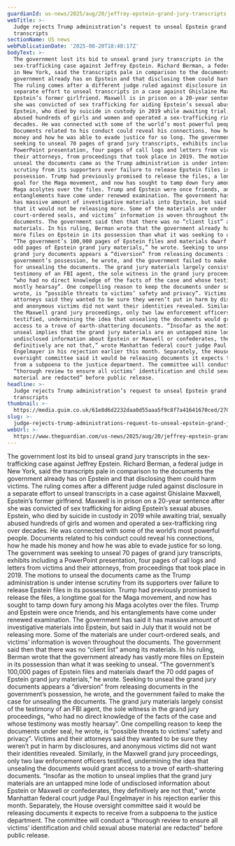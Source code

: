 ```yaml
---
guardianId: us-news/2025/aug/20/jeffrey-epstein-grand-jury-transcripts
webTitle: >-
  Judge rejects Trump administration’s request to unseal Epstein grand jury
  transcripts
sectionName: US news
webPublicationDate: '2025-08-20T18:48:17Z'
bodyText: >-
  The government lost its bid to unseal grand jury transcripts in the
  sex-trafficking case against Jeffrey Epstein. Richard Berman, a federal judge
  in New York, said the transcripts pale in comparison to the documents the
  government already has on Epstein and that disclosing them could harm victims.
  The ruling comes after a different judge ruled against disclosure in a
  separate effort to unseal transcripts in a case against Ghislaine Maxwell,
  Epstein’s former girlfriend. Maxwell is in prison on a 20-year sentence after
  she was convicted of sex trafficking for aiding Epstein’s sexual abuses.
  Epstein, who died by suicide in custody in 2019 while awaiting trial, sexually
  abused hundreds of girls and women and operated a sex-trafficking ring over
  decades. He was connected with some of the world’s most powerful people.
  Documents related to his conduct could reveal his connections, how he made his
  money and how he was able to evade justice for so long. The government was
  seeking to unseal 70 pages of grand jury transcripts, exhibits including a
  PowerPoint presentation, four pages of call logs and letters from victims and
  their attorneys, from proceedings that took place in 2019. The motions to
  unseal the documents came as the Trump administration is under intense
  scrutiny from its supporters over failure to release Epstein files in its
  possession. Trump had previously promised to release the files, a longtime
  goal for the Maga movement, and now has sought to tamp down fury among his
  Maga acolytes over the files. Trump and Epstein were once friends, and his
  entanglements have come under renewed examination. The government has said it
  has massive amount of investigative materials into Epstein, but said in July
  that it would not be releasing more. Some of the materials are under
  court-ordered seals, and victims’ information is woven throughout the
  documents. The government said then that there was no “client list” among its
  materials. In his ruling, Berman wrote that the government already has vastly
  more files on Epstein in its possession than what it was seeking to unseal.
  “The government’s 100,000 pages of Epstein files and materials dwarf the 70
  odd pages of Epstein grand jury materials,” he wrote. Seeking to unseal the
  grand jury documents appears a “diversion” from releasing documents in the
  government’s possession, he wrote, and the government failed to make the case
  for unsealing the documents. The grand jury materials largely consist of the
  testimony of an FBI agent, the sole witness in the grand jury proceedings,
  “who had no direct knowledge of the facts of the case and whose testimony was
  mostly hearsay”. One compelling reason to keep the documents under seal, he
  wrote, is “possible threats to victims’ safety and privacy”. Victims and their
  attorneys said they wanted to be sure they weren’t put in harm by disclosures,
  and anonymous victims did not want their identities revealed. Similarly, in
  the Maxwell grand jury proceedings, only two law enforcement officers
  testified, undermining the idea that unsealing the documents would grant
  access to a trove of earth-shattering documents. “Insofar as the motion to
  unseal implies that the grand jury materials are an untapped mine lode of
  undisclosed information about Epstein or Maxwell or confederates, they
  definitively are not that,” wrote Manhattan federal court judge Paul
  Engelmayer in his rejection earlier this month. Separately, the House
  oversight committee said it would be releasing documents it expects to receive
  from a subpoena to the justice department. The committee will conduct a
  “thorough review to ensure all victims’ identification and child sexual abuse
  material are redacted” before public release.
headline: >-
  Judge rejects Trump administration’s request to unseal Epstein grand jury
  transcripts
thumbnail: >-
  https://media.guim.co.uk/61e8d6d2232daa0d55aaa5f9c8f7a41641670ced/270_0_3001_2400/500.jpg
slug: >-
  judge-rejects-trump-administrations-request-to-unseal-epstein-grand-jury-transcripts
webUrl: >-
  https://www.theguardian.com/us-news/2025/aug/20/jeffrey-epstein-grand-jury-transcripts
---
```

The government lost its bid to unseal grand jury transcripts in the sex-trafficking case against Jeffrey Epstein. Richard Berman, a federal judge in New York, said the transcripts pale in comparison to the documents the government already has on Epstein and that disclosing them could harm victims. The ruling comes after a different judge ruled against disclosure in a separate effort to unseal transcripts in a case against Ghislaine Maxwell, Epstein’s former girlfriend. Maxwell is in prison on a 20-year sentence after she was convicted of sex trafficking for aiding Epstein’s sexual abuses. Epstein, who died by suicide in custody in 2019 while awaiting trial, sexually abused hundreds of girls and women and operated a sex-trafficking ring over decades. He was connected with some of the world’s most powerful people. Documents related to his conduct could reveal his connections, how he made his money and how he was able to evade justice for so long. The government was seeking to unseal 70 pages of grand jury transcripts, exhibits including a PowerPoint presentation, four pages of call logs and letters from victims and their attorneys, from proceedings that took place in 2019. The motions to unseal the documents came as the Trump administration is under intense scrutiny from its supporters over failure to release Epstein files in its possession. Trump had previously promised to release the files, a longtime goal for the Maga movement, and now has sought to tamp down fury among his Maga acolytes over the files. Trump and Epstein were once friends, and his entanglements have come under renewed examination. The government has said it has massive amount of investigative materials into Epstein, but said in July that it would not be releasing more. Some of the materials are under court-ordered seals, and victims’ information is woven throughout the documents. The government said then that there was no “client list” among its materials. In his ruling, Berman wrote that the government already has vastly more files on Epstein in its possession than what it was seeking to unseal. “The government’s 100,000 pages of Epstein files and materials dwarf the 70 odd pages of Epstein grand jury materials,” he wrote. Seeking to unseal the grand jury documents appears a “diversion” from releasing documents in the government’s possession, he wrote, and the government failed to make the case for unsealing the documents. The grand jury materials largely consist of the testimony of an FBI agent, the sole witness in the grand jury proceedings, “who had no direct knowledge of the facts of the case and whose testimony was mostly hearsay”. One compelling reason to keep the documents under seal, he wrote, is “possible threats to victims’ safety and privacy”. Victims and their attorneys said they wanted to be sure they weren’t put in harm by disclosures, and anonymous victims did not want their identities revealed. Similarly, in the Maxwell grand jury proceedings, only two law enforcement officers testified, undermining the idea that unsealing the documents would grant access to a trove of earth-shattering documents. “Insofar as the motion to unseal implies that the grand jury materials are an untapped mine lode of undisclosed information about Epstein or Maxwell or confederates, they definitively are not that,” wrote Manhattan federal court judge Paul Engelmayer in his rejection earlier this month. Separately, the House oversight committee said it would be releasing documents it expects to receive from a subpoena to the justice department. The committee will conduct a “thorough review to ensure all victims’ identification and child sexual abuse material are redacted” before public release.

